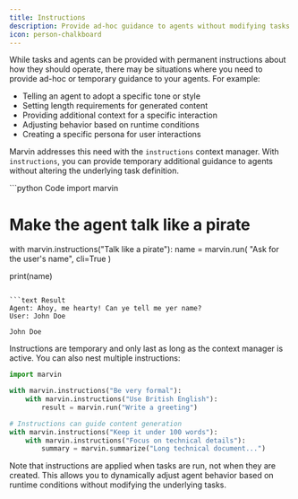 ```yaml
---
title: Instructions
description: Provide ad-hoc guidance to agents without modifying tasks.
icon: person-chalkboard
---
```


While tasks and agents can be provided with permanent instructions about how they should operate, there may be situations where you need to provide ad-hoc or temporary guidance to your agents. For example:

- Telling an agent to adopt a specific tone or style
- Setting length requirements for generated content
- Providing additional context for a specific interaction
- Adjusting behavior based on runtime conditions
- Creating a specific persona for user interactions

Marvin addresses this need with the `instructions` context manager. With `instructions`, you can provide temporary additional guidance to agents without altering the underlying task definition.

<CodeGroup>
```python Code
import marvin

# Make the agent talk like a pirate
with marvin.instructions("Talk like a pirate"):
    name = marvin.run(
        "Ask for the user's name",
        cli=True
    )

print(name)
```

```text Result
Agent: Ahoy, me hearty! Can ye tell me yer name?
User: John Doe

John Doe
```
</CodeGroup>

Instructions are temporary and only last as long as the context manager is active. You can also nest multiple instructions:

```python
import marvin

with marvin.instructions("Be very formal"):
    with marvin.instructions("Use British English"):
        result = marvin.run("Write a greeting")

# Instructions can guide content generation
with marvin.instructions("Keep it under 100 words"):
    with marvin.instructions("Focus on technical details"):
        summary = marvin.summarize("Long technical document...")
```

Note that instructions are applied when tasks are run, not when they are created. This allows you to dynamically adjust agent behavior based on runtime conditions without modifying the underlying tasks.